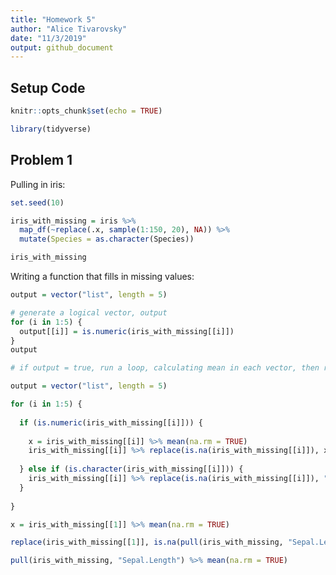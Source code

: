 ```yaml
---
title: "Homework 5"
author: "Alice Tivarovsky"
date: "11/3/2019"
output: github_document
---
```


## Setup Code

```r
knitr::opts_chunk$set(echo = TRUE)

library(tidyverse)

```

## Problem 1

Pulling in iris: 

```r
set.seed(10)

iris_with_missing = iris %>% 
  map_df(~replace(.x, sample(1:150, 20), NA)) %>%
  mutate(Species = as.character(Species))

iris_with_missing
```

Writing a function that fills in missing values:


```r
output = vector("list", length = 5)

# generate a logical vector, output
for (i in 1:5) {
  output[[i]] = is.numeric(iris_with_missing[[i]])
}
output

# if output = true, run a loop, calculating mean in each vector, then replacing blanks with the mean 

```


```r
output = vector("list", length = 5)

for (i in 1:5) {
  
  if (is.numeric(iris_with_missing[[i]])) {
    
    x = iris_with_missing[[i]] %>% mean(na.rm = TRUE)
    iris_with_missing[[i]] %>% replace(is.na(iris_with_missing[[i]]), x)
    
  } else if (is.character(iris_with_missing[[i]])) {
    iris_with_missing[[i]] %>% replace(is.na(iris_with_missing[[i]]), "virginica")
  }
  
}

```



```r
x = iris_with_missing[[1]] %>% mean(na.rm = TRUE)

replace(iris_with_missing[[1]], is.na(pull(iris_with_missing, "Sepal.Length")),x)

pull(iris_with_missing, "Sepal.Length") %>% mean(na.rm = TRUE)

```


